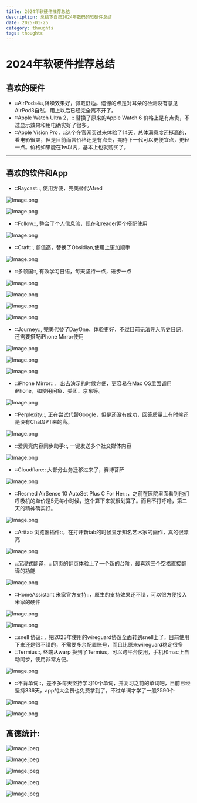 ```yaml
---
title: 2024年软硬件推荐总结
description: 总结下自己2024年数码的软硬件总结
date: 2025-01-25
category: thoughts
tags: thoughts
---
```


# 2024年软硬件推荐总结

## 喜欢的硬件

* ::AirPods4::,降噪效果好，佩戴舒适。遗憾的点是对耳朵的检测没有意见AirPod3自然，用上以后已经完全离不开了。
* ::Apple Watch Ultra 2，:: 替换了原来的Apple Watch 6 价格上是有点贵，不过显示效果和用电确实好了很多。
* ::Apple Vision Pro，::这个在官网买过来体验了14天，总体满意度还挺高的，看电影很爽，但是目前而言价格还是有点贵，期待下一代可以更便宜点，更轻一点。价格如果能在1w以内，基本上也就购买了。

---

## 喜欢的软件和App

* ::Raycast::, 使用方便，完美替代Afred

![Image.png](https://res.craft.do/user/full/f3be568a-34ab-2b61-a799-bb5c9d6f8f77/doc/C3C162CD-9031-48A2-8A26-5EBFBBB44D9C/00C998EA-6C3B-40D2-8DFA-9D9B49645090_2/xqMONsPe5ALN0CqApcvs7l9QC6Nl1l9LkU67Y2VtZ9kz/Image.png)

![Image.png](https://res.craft.do/user/full/f3be568a-34ab-2b61-a799-bb5c9d6f8f77/doc/C3C162CD-9031-48A2-8A26-5EBFBBB44D9C/E219EB81-5D78-49E9-A2A7-D34A0DB5869E_2/FZw7zLg2cVKs3uxSoL8YsRxyssZiZubIrLJ5etSDkAMz/Image.png)

* ::Follow::, 整合了个人信息流，现在和reader两个搭配使用

![Image.png](https://res.craft.do/user/full/f3be568a-34ab-2b61-a799-bb5c9d6f8f77/doc/C3C162CD-9031-48A2-8A26-5EBFBBB44D9C/2D4FC539-AB35-4CE1-87DC-2DE3F8733459_2/mWd5REzOUzhxwQIKM6qZ7ZQkxbme45sJ6AQG8mJCxmYz/Image.png)

* ::Craft::, 颜值高，替换了Obsidian,使用上更加顺手

![Image.png](https://res.craft.do/user/full/f3be568a-34ab-2b61-a799-bb5c9d6f8f77/doc/C3C162CD-9031-48A2-8A26-5EBFBBB44D9C/FA390B6B-871D-48A8-BE4A-6E03C674F843_2/p41gEANAJnA1r8xynKVc1VlmFgdbQyVW6u6sXuk0H7Az/Image.png)

* ::多领国::, 有效学习日语，每天坚持一点，进步一点

![Image.png](https://res.craft.do/user/full/f3be568a-34ab-2b61-a799-bb5c9d6f8f77/doc/C3C162CD-9031-48A2-8A26-5EBFBBB44D9C/5084AD42-1ECA-4EA3-B2CF-8EB9BC5F73BC_2/mBhoj3MVXcoe1H4G7ed3OyG9jrIDLhaSpxhfD3KSFaAz/Image.png)

![Image.png](https://res.craft.do/user/full/f3be568a-34ab-2b61-a799-bb5c9d6f8f77/doc/C3C162CD-9031-48A2-8A26-5EBFBBB44D9C/655228FA-786A-41AE-A28F-13873AAE6B81_2/hm5prx6dXCgDu7uZj7C2v6HfXwJCzuwlbN9MVQEiCbAz/Image.png)

![Image.png](https://res.craft.do/user/full/f3be568a-34ab-2b61-a799-bb5c9d6f8f77/doc/C3C162CD-9031-48A2-8A26-5EBFBBB44D9C/CEE106FA-B634-403E-B7D3-E2D22EC93384_2/RcPdGUZkHydfuZ8uyZYmyQyJhyTQ6qXZ9YnspyPadOUz/Image.png)

![Image.png](https://res.craft.do/user/full/f3be568a-34ab-2b61-a799-bb5c9d6f8f77/doc/C3C162CD-9031-48A2-8A26-5EBFBBB44D9C/882C9268-89CF-44BF-BB85-F79F04B4A091_2/ZZeAQYkAx3j58qiX5ZzwpUNweie8Yh4mBpZZnTx2yXcz/Image.png)

* ::Journey::, 完美代替了DayOne，体验更好，不过目前无法导入历史日记，还需要搭配iPhone Mirror使用

![Image.png](https://res.craft.do/user/full/f3be568a-34ab-2b61-a799-bb5c9d6f8f77/doc/C3C162CD-9031-48A2-8A26-5EBFBBB44D9C/0343D644-C0A9-4077-9956-E128CDA9EEFD_2/o6IVDPVflPJU1nRCqj69n64m6YF5wiPN00M4y4xSprUz/Image.png)

![Image.png](https://res.craft.do/user/full/f3be568a-34ab-2b61-a799-bb5c9d6f8f77/doc/C3C162CD-9031-48A2-8A26-5EBFBBB44D9C/BF636675-8B44-4F45-92A6-7A01C4ED4852_2/CSwExIwFL831x2Y4VSvAL2iHHRiKGMka7wQ14vM2h6Az/Image.png)

![Image.png](https://res.craft.do/user/full/f3be568a-34ab-2b61-a799-bb5c9d6f8f77/doc/C3C162CD-9031-48A2-8A26-5EBFBBB44D9C/3397E327-BA6F-4C3B-96D8-9538CFA54E9C_2/33luPblL1JwRNjBzAS9aLJabnGbKCRCCwJcVlzvfV9gz/Image.png)

* ::iPhone Mirror::， 出去演示的时候方便，更容易在Mac OS里面调用iPhone，如使用闲鱼、美团、京东等。

![Image.png](https://res.craft.do/user/full/f3be568a-34ab-2b61-a799-bb5c9d6f8f77/doc/C3C162CD-9031-48A2-8A26-5EBFBBB44D9C/A15BF8F2-13E5-488B-8415-A0496A80FAEE_2/ST9LWngNdtxrxwYbVVmyxYVExf6Lma1rJagzQ2kxfHQz/Image.png)

* ::Perplexity::, 正在尝试代替Google，但是还没有成功，回答质量上有时候还是没有ChatGPT来的高。

![Image.png](https://res.craft.do/user/full/f3be568a-34ab-2b61-a799-bb5c9d6f8f77/doc/C3C162CD-9031-48A2-8A26-5EBFBBB44D9C/FF75BB97-9282-4961-B831-8144F6C2C3F1_2/go6Z9GQtZTL27A1pU5tVL87hNft6l8rklB594yii7xoz/Image.png)

* ::爱贝壳内容同步助手::, 一键发送多个社交媒体内容

![Image.png](https://res.craft.do/user/full/f3be568a-34ab-2b61-a799-bb5c9d6f8f77/doc/C3C162CD-9031-48A2-8A26-5EBFBBB44D9C/9AD96BED-4C98-401D-A189-A8BD93B2C51E_2/GMUgbktqyHyljpFq6zprEwJgV8ssBd2eF0NwdFUJTFsz/Image.png)

* ::Cloudflare:: 大部分业务迁移过来了，赛博菩萨

![Image.png](https://res.craft.do/user/full/f3be568a-34ab-2b61-a799-bb5c9d6f8f77/doc/C3C162CD-9031-48A2-8A26-5EBFBBB44D9C/D86BF075-F8AD-4B57-A00B-49D1BA9D575C_2/4xXOMGJHzUyNp5iclY2sJcVXyYAfpjBTleWAKTt880Iz/Image.png)

* ::Resmed AirSense 10 AutoSet Plus C For Her::，之前在医院里面看到他们呼吸机的单价是5元每小时候，这个算下来就很划算了。而且不打呼噜，第二天的精神确实好。

![Image.png](https://res.craft.do/user/full/f3be568a-34ab-2b61-a799-bb5c9d6f8f77/doc/C3C162CD-9031-48A2-8A26-5EBFBBB44D9C/90EADDA9-7271-4996-95C9-92130BDD649F_2/yAWqekDEOHgHXBP6xyWqfCJCey0yoHyCF21dJwitLPcz/Image.png)

* ::Arttab 浏览器插件::，在打开新tab的时候显示知名艺术家的画作，真的很漂亮

![Image.png](https://res.craft.do/user/full/f3be568a-34ab-2b61-a799-bb5c9d6f8f77/doc/C3C162CD-9031-48A2-8A26-5EBFBBB44D9C/A90E566B-A83D-44AE-A9D8-08773DC39382_2/yIBle1hsXttOJ70HaSBHqES1rPWTDuay2xEdEPgjN5Mz/Image.png)

* ::沉浸式翻译，:: 网页的翻页体验上了一个新的台阶，最喜欢三个空格直接翻译的功能

![Image.png](https://res.craft.do/user/full/f3be568a-34ab-2b61-a799-bb5c9d6f8f77/doc/C3C162CD-9031-48A2-8A26-5EBFBBB44D9C/97BF6DE8-AB67-4776-B775-9946FC253CED_2/81JdKnpkr4WIVrMl2Wt6OdteSE1lmuChB5MpwXTDo3wz/Image.png)

* ::HomeAssistant 米家官方支持::，原生的支持效果还不错，可以很方便接入米家的硬件

![Image.png](https://res.craft.do/user/full/f3be568a-34ab-2b61-a799-bb5c9d6f8f77/doc/C3C162CD-9031-48A2-8A26-5EBFBBB44D9C/6796DE5F-D30A-40FD-815D-E4A4BD0AB79E_2/R52O9H1JEz4NZsW95mrNydMGLcAkrU68I0GH7OtVm0oz/Image.png)

![Image.png](https://res.craft.do/user/full/f3be568a-34ab-2b61-a799-bb5c9d6f8f77/doc/C3C162CD-9031-48A2-8A26-5EBFBBB44D9C/D10AD741-2F18-4982-BBD9-4BBCF09CC054_2/QMAET4htngNzkFf3xOj1lXz9cdZkwCRt3Y5jvASOA5sz/Image.png)

* ::snell 协议::，把2023年使用的wireguard协议全面转到snell上了，目前使用下来还是很不错的，不需要多余配置账号，而且比原来wireguard稳定很多
* ::Termius::, 终端从warp 换到了Termius，可以跨平台使用，手机和mac上自动同步，使用非常方便。

![Image.png](https://res.craft.do/user/full/f3be568a-34ab-2b61-a799-bb5c9d6f8f77/doc/C3C162CD-9031-48A2-8A26-5EBFBBB44D9C/FE9E2695-B96F-40E3-9BA8-8DA86721E8A9_2/MULPy9cdjvIRUm9eh047eDTK14GtErfEpHraXREyDYQz/Image.png)

* ::不背单词::，差不多每天坚持学习10个单词，并复习之前的单词吧，目前已经坚持336天，app的大会员也免费拿到了。不过单词才学了一般2590个

![Image.png](https://res.craft.do/user/full/f3be568a-34ab-2b61-a799-bb5c9d6f8f77/doc/C3C162CD-9031-48A2-8A26-5EBFBBB44D9C/3DD162CB-703C-4FD2-B655-29DFC6CBCC30_2/IWezuUnJ2ceSdSp3SyA4kzYy4sUTk6HqaPxzL9tThI8z/Image.png)

![Image.png](https://res.craft.do/user/full/f3be568a-34ab-2b61-a799-bb5c9d6f8f77/doc/C3C162CD-9031-48A2-8A26-5EBFBBB44D9C/22F40772-7931-4869-AF1A-750C44498FF9_2/Z5Rfd49ffWqyvtJWk6Em4rThSTbCX1U4BUNvzZew3mAz/Image.png)

## 高德统计:

![Image.jpeg](https://res.craft.do/user/full/f3be568a-34ab-2b61-a799-bb5c9d6f8f77/doc/C3C162CD-9031-48A2-8A26-5EBFBBB44D9C/0AA55069-1354-440D-A20D-14EF78483AF3_2/NqOixwKUWmIBQ3bKg4WzoEPmQ97cTozyywyOPmwW9mcz/Image.jpeg)

![Image.jpeg](https://res.craft.do/user/full/f3be568a-34ab-2b61-a799-bb5c9d6f8f77/doc/C3C162CD-9031-48A2-8A26-5EBFBBB44D9C/AEA2BF0B-E6E0-449B-86DD-F0EB870C4577_2/rjL859dIG2EM1aXuuWYVrTPV9Rgxe9TTdxbMkxTZqvIz/Image.jpeg)

![Image.jpeg](https://res.craft.do/user/full/f3be568a-34ab-2b61-a799-bb5c9d6f8f77/doc/C3C162CD-9031-48A2-8A26-5EBFBBB44D9C/E5968AC4-C2DF-473D-99D5-50D002C6B95B_2/yFBfwvx2svWgmnFtIyeo6lXc2eM3a11NgyYFCJyFDC8z/Image.jpeg)

![Image.jpeg](https://res.craft.do/user/full/f3be568a-34ab-2b61-a799-bb5c9d6f8f77/doc/C3C162CD-9031-48A2-8A26-5EBFBBB44D9C/7EB4F886-2CD0-495A-885B-271B68E8E7BF_2/cvaBxprxC8EHCPf5pdZy4c4K6tBwLDvYHMg2CN9EUycz/Image.jpeg)

![Image.jpeg](https://res.craft.do/user/full/f3be568a-34ab-2b61-a799-bb5c9d6f8f77/doc/C3C162CD-9031-48A2-8A26-5EBFBBB44D9C/35316A93-5BB8-4FBF-879D-50101C274D03_2/IHF2OyyGlgL84g1xPV9VfpoC3fdxpLHuWscVfIp5giEz/Image.jpeg)
